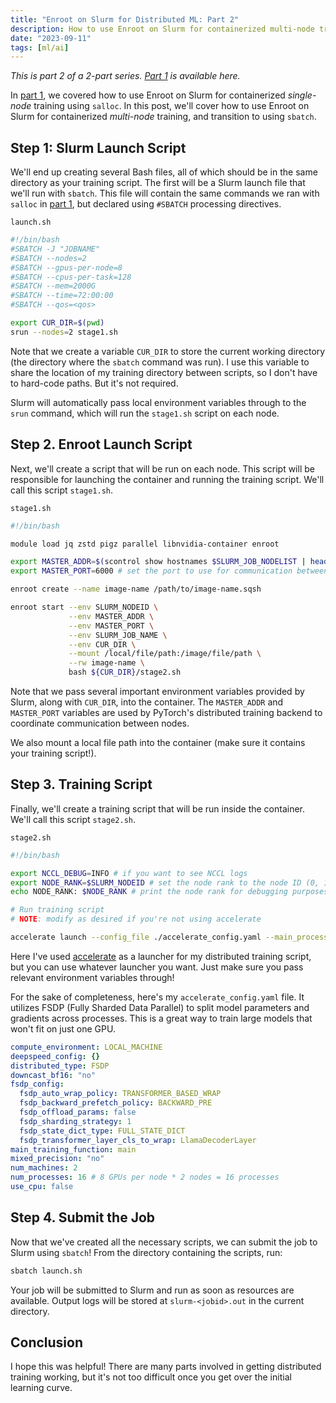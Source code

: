 ```yaml
---
title: "Enroot on Slurm for Distributed ML: Part 2"
description: How to use Enroot on Slurm for containerized multi-node training.
date: "2023-09-11"
tags: [ml/ai]
---
```


_This is part 2 of a 2-part series. [Part 1](./enroot-on-slurm-for-distributed-ml-part-1) is available here._

In [part 1](./enroot-on-slurm-for-distributed-ml-part-1), we covered how to use Enroot on Slurm for containerized _single-node_ training using `salloc`. In this post, we'll cover how to use Enroot on Slurm for containerized _multi-node_ training, and transition to using `sbatch`.

## Step 1: Slurm Launch Script

We'll end up creating several Bash files, all of which should be in the same directory as your training script. The first will be a Slurm launch file that we'll run with `sbatch`. This file will contain the same commands we ran with `salloc` in [part 1](../enroot-on-slurm-for-distributed-ml-part-1), but declared using `#SBATCH` processing directives.

`launch.sh`

```bash
#!/bin/bash
#SBATCH -J "JOBNAME"
#SBATCH --nodes=2
#SBATCH --gpus-per-node=8
#SBATCH --cpus-per-task=128
#SBATCH --mem=2000G
#SBATCH --time=72:00:00
#SBATCH --qos=<qos>

export CUR_DIR=$(pwd)
srun --nodes=2 stage1.sh
```

Note that we create a variable `CUR_DIR` to store the current working directory (the directory where the `sbatch` command was run). I use this variable to share the location of my training directory between scripts, so I don't have to hard-code paths. But it's not required.

Slurm will automatically pass local environment variables through to the `srun` command, which will run the `stage1.sh` script on each node.

## Step 2. Enroot Launch Script

Next, we'll create a script that will be run on each node. This script will be responsible for launching the container and running the training script. We'll call this script `stage1.sh`.

`stage1.sh`

```bash
#!/bin/bash

module load jq zstd pigz parallel libnvidia-container enroot

export MASTER_ADDR=$(scontrol show hostnames $SLURM_JOB_NODELIST | head -n 1) # get the IP address of the first node in the list
export MASTER_PORT=6000 # set the port to use for communication between nodes

enroot create --name image-name /path/to/image-name.sqsh

enroot start --env SLURM_NODEID \
             --env MASTER_ADDR \
             --env MASTER_PORT \
             --env SLURM_JOB_NAME \
             --env CUR_DIR \
             --mount /local/file/path:/image/file/path \
             --rw image-name \
             bash ${CUR_DIR}/stage2.sh
```

Note that we pass several important environment variables provided by Slurm, along with `CUR_DIR`, into the container. The `MASTER_ADDR` and `MASTER_PORT` variables are used by PyTorch's distributed training backend to coordinate communication between nodes.

We also mount a local file path into the container (make sure it contains your training script!).

## Step 3. Training Script

Finally, we'll create a training script that will be run inside the container. We'll call this script `stage2.sh`.

`stage2.sh`

```bash
#!/bin/bash

export NCCL_DEBUG=INFO # if you want to see NCCL logs
export NODE_RANK=$SLURM_NODEID # set the node rank to the node ID (0, 1, 2, etc.)
echo NODE_RANK: $NODE_RANK # print the node rank for debugging purposes

# Run training script
# NOTE: modify as desired if you're not using accelerate

accelerate launch --config_file ./accelerate_config.yaml --main_process_ip=$MASTER_ADDR --main_process_port=$MASTER_PORT --machine_rank $NODE_RANK ${CUR_DIR}/loop.py
```

Here I've used [accelerate](https://huggingface.co/docs/accelerate) as a launcher for my distributed training script, but you can use whatever launcher you want. Just make sure you pass relevant environment variables through!

For the sake of completeness, here's my `accelerate_config.yaml` file. It utilizes FSDP (Fully Sharded Data Parallel) to split model parameters and gradients across processes. This is a great way to train large models that won't fit on just one GPU.

```yaml
compute_environment: LOCAL_MACHINE
deepspeed_config: {}
distributed_type: FSDP
downcast_bf16: "no"
fsdp_config:
  fsdp_auto_wrap_policy: TRANSFORMER_BASED_WRAP
  fsdp_backward_prefetch_policy: BACKWARD_PRE
  fsdp_offload_params: false
  fsdp_sharding_strategy: 1
  fsdp_state_dict_type: FULL_STATE_DICT
  fsdp_transformer_layer_cls_to_wrap: LlamaDecoderLayer
main_training_function: main
mixed_precision: "no"
num_machines: 2
num_processes: 16 # 8 GPUs per node * 2 nodes = 16 processes
use_cpu: false
```

## Step 4. Submit the Job

Now that we've created all the necessary scripts, we can submit the job to Slurm using `sbatch`! From the directory containing the scripts, run:

```bash
sbatch launch.sh
```

Your job will be submitted to Slurm and run as soon as resources are available. Output logs will be stored at `slurm-<jobid>.out` in the current directory.

## Conclusion

I hope this was helpful! There are many parts involved in getting distributed training working, but it's not too difficult once you get over the initial learning curve.

